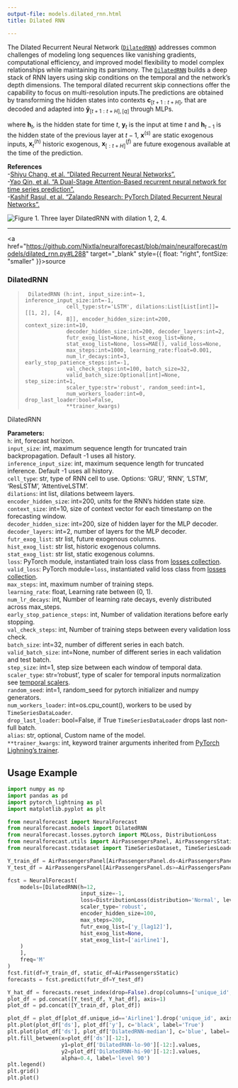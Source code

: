 ```yaml
---
output-file: models.dilated_rnn.html
title: Dilated RNN

---
```


The Dilated Recurrent Neural Network
([`DilatedRNN`](https://Nixtla.github.io/neuralforecast/models.dilated_rnn.html#dilatedrnn))
addresses common challenges of modeling long sequences like vanishing
gradients, computational efficiency, and improved model flexibility to
model complex relationships while maintaining its parsimony. The
[`DilatedRNN`](https://Nixtla.github.io/neuralforecast/models.dilated_rnn.html#dilatedrnn)
builds a deep stack of RNN layers using skip conditions on the temporal
and the network’s depth dimensions. The temporal dilated recurrent skip
connections offer the capability to focus on multi-resolution inputs.The
predictions are obtained by transforming the hidden states into contexts
$\mathbf{c}_{[t+1:t+H]}$, that are decoded and adapted into
$\mathbf{\hat{y}}_{[t+1:t+H],[q]}$ through MLPs.

where $\mathbf{h}_{t}$, is the hidden state for time $t$,
$\mathbf{y}_{t}$ is the input at time $t$ and $\mathbf{h}_{t-1}$ is the
hidden state of the previous layer at $t-1$, $\mathbf{x}^{(s)}$ are
static exogenous inputs, $\mathbf{x}^{(h)}_{t}$ historic exogenous,
$\mathbf{x}^{(f)}_{[:t+H]}$ are future exogenous available at the time
of the prediction.

**References**<br/>-[Shiyu Chang, et al. “Dilated Recurrent Neural
Networks”.](https://arxiv.org/abs/1710.02224)<br/>-[Yao Qin, et al. “A
Dual-Stage Attention-Based recurrent neural network for time series
prediction”.](https://arxiv.org/abs/1704.02971)<br/>-[Kashif Rasul, et
al. “Zalando Research: PyTorch Dilated Recurrent Neural
Networks”.](https://arxiv.org/abs/1710.02224)<br/>

![Figure 1. Three layer DilatedRNN with dilation 1, 2,
4.](imgs_models/dilated_rnn.png)

------------------------------------------------------------------------

<a
href="https://github.com/Nixtla/neuralforecast/blob/main/neuralforecast/models/dilated_rnn.py#L288"
target="_blank" style={{ float: "right", fontSize: "smaller" }}>source</a>

### DilatedRNN

> ``` text
>  DilatedRNN (h:int, input_size:int=-1, inference_input_size:int=-1,
>              cell_type:str='LSTM', dilations:List[List[int]]=[[1, 2], [4,
>              8]], encoder_hidden_size:int=200, context_size:int=10,
>              decoder_hidden_size:int=200, decoder_layers:int=2,
>              futr_exog_list=None, hist_exog_list=None,
>              stat_exog_list=None, loss=MAE(), valid_loss=None,
>              max_steps:int=1000, learning_rate:float=0.001,
>              num_lr_decays:int=3, early_stop_patience_steps:int=-1,
>              val_check_steps:int=100, batch_size=32,
>              valid_batch_size:Optional[int]=None, step_size:int=1,
>              scaler_type:str='robust', random_seed:int=1,
>              num_workers_loader:int=0, drop_last_loader:bool=False,
>              **trainer_kwargs)
> ```

DilatedRNN

**Parameters:**<br/> `h`: int, forecast horizon.<br/> `input_size`: int,
maximum sequence length for truncated train backpropagation. Default -1
uses all history.<br/> `inference_input_size`: int, maximum sequence
length for truncated inference. Default -1 uses all history.<br/>
`cell_type`: str, type of RNN cell to use. Options: ‘GRU’, ‘RNN’,
‘LSTM’, ‘ResLSTM’, ‘AttentiveLSTM’.<br/> `dilations`: int list, dilations
betweem layers.<br/> `encoder_hidden_size`: int=200, units for the RNN’s
hidden state size.<br/> `context_size`: int=10, size of context vector
for each timestamp on the forecasting window.<br/> `decoder_hidden_size`:
int=200, size of hidden layer for the MLP decoder.<br/> `decoder_layers`:
int=2, number of layers for the MLP decoder.<br/> `futr_exog_list`: str
list, future exogenous columns.<br/> `hist_exog_list`: str list, historic
exogenous columns.<br/> `stat_exog_list`: str list, static exogenous
columns.<br/> `loss`: PyTorch module, instantiated train loss class from
[losses
collection](https://nixtla.github.io/neuralforecast/losses.pytorch.html).<br/>
`valid_loss`: PyTorch module=`loss`, instantiated valid loss class from
[losses
collection](https://nixtla.github.io/neuralforecast/losses.pytorch.html).<br/>
`max_steps`: int, maximum number of training steps.<br/> `learning_rate`:
float, Learning rate between (0, 1).<br/> `num_lr_decays`: int, Number of
learning rate decays, evenly distributed across max_steps.<br/>
`early_stop_patience_steps`: int, Number of validation iterations before
early stopping.<br/> `val_check_steps`: int, Number of training steps
between every validation loss check.<br/> `batch_size`: int=32, number of
different series in each batch.<br/> `valid_batch_size`: int=None, number
of different series in each validation and test batch.<br/> `step_size`:
int=1, step size between each window of temporal data.<br/>
`scaler_type`: str=‘robust’, type of scaler for temporal inputs
normalization see [temporal
scalers](https://nixtla.github.io/neuralforecast/common.scalers.html).<br/>
`random_seed`: int=1, random_seed for pytorch initializer and numpy
generators.<br/> `num_workers_loader`: int=os.cpu_count(), workers to be
used by `TimeSeriesDataLoader`.<br/> `drop_last_loader`: bool=False, if
True `TimeSeriesDataLoader` drops last non-full batch.<br/> `alias`: str,
optional, Custom name of the model.<br/> `**trainer_kwargs`: int, keyword
trainer arguments inherited from [PyTorch Lighning’s
trainer](https://pytorch-lightning.readthedocs.io/en/stable/api/pytorch_lightning.trainer.trainer.Trainer.html?highlight=trainer).<br/>

## Usage Example

```python
import numpy as np
import pandas as pd
import pytorch_lightning as pl
import matplotlib.pyplot as plt

from neuralforecast import NeuralForecast
from neuralforecast.models import DilatedRNN
from neuralforecast.losses.pytorch import MQLoss, DistributionLoss
from neuralforecast.utils import AirPassengersPanel, AirPassengersStatic
from neuralforecast.tsdataset import TimeSeriesDataset, TimeSeriesLoader

Y_train_df = AirPassengersPanel[AirPassengersPanel.ds<AirPassengersPanel['ds'].values[-12]] # 132 train
Y_test_df = AirPassengersPanel[AirPassengersPanel.ds>=AirPassengersPanel['ds'].values[-12]].reset_index(drop=True) # 12 test

fcst = NeuralForecast(
    models=[DilatedRNN(h=12,
                       input_size=-1,
                       loss=DistributionLoss(distribution='Normal', level=[80, 90]),
                       scaler_type='robust',
                       encoder_hidden_size=100,
                       max_steps=200,
                       futr_exog_list=['y_[lag12]'],
                       hist_exog_list=None,
                       stat_exog_list=['airline1'],
    )
    ],
    freq='M'
)
fcst.fit(df=Y_train_df, static_df=AirPassengersStatic)
forecasts = fcst.predict(futr_df=Y_test_df)

Y_hat_df = forecasts.reset_index(drop=False).drop(columns=['unique_id','ds'])
plot_df = pd.concat([Y_test_df, Y_hat_df], axis=1)
plot_df = pd.concat([Y_train_df, plot_df])

plot_df = plot_df[plot_df.unique_id=='Airline1'].drop('unique_id', axis=1)
plt.plot(plot_df['ds'], plot_df['y'], c='black', label='True')
plt.plot(plot_df['ds'], plot_df['DilatedRNN-median'], c='blue', label='median')
plt.fill_between(x=plot_df['ds'][-12:], 
                 y1=plot_df['DilatedRNN-lo-90'][-12:].values, 
                 y2=plot_df['DilatedRNN-hi-90'][-12:].values,
                 alpha=0.4, label='level 90')
plt.legend()
plt.grid()
plt.plot()
```

